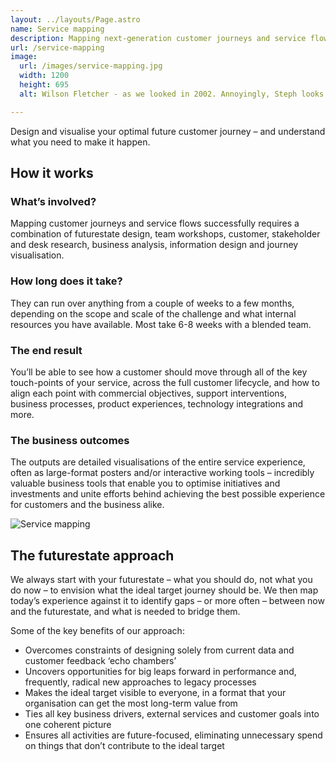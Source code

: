 ```yaml
---
layout: ../layouts/Page.astro
name: Service mapping
description: Mapping next-generation customer journeys and service flows
url: /service-mapping
image:
  url: /images/service-mapping.jpg
  width: 1200
  height: 695
  alt: Wilson Fletcher - as we looked in 2002. Annoyingly, Steph looks the same now.

---
```


<p class="lead">Design and visualise your optimal future customer journey – and understand what you need to make it happen.</p>

## How it works

### What’s involved?

Mapping customer journeys and service flows successfully requires a combination of futurestate design, team workshops, customer, stakeholder and desk research, business analysis, information design and journey visualisation.

### How long does it take?

They can run over anything from a couple of weeks to a few months, depending on the scope and scale of the challenge and what internal resources you have available. Most take 6-8 weeks with a blended team.

### The end result

You’ll be able to see how a customer should move through all of the key touch-points of your service, across the full customer lifecycle, and how to align each point with commercial objectives, support interventions, business processes, product experiences, technology integrations and more.

### The business outcomes

The outputs are detailed visualisations of the entire service experience, often as large-format posters and/or interactive working tools –  incredibly valuable business tools that enable you to optimise initiatives and investments and unite efforts behind achieving the best possible experience for customers and the business alike.

![Service mapping](/images/service-mapping.jpg)

## The futurestate approach

We always start with your futurestate – what you should do, not what you do now – to envision what the ideal target journey should be. We then map today’s experience against it to identify gaps – or more often  – between now and the futurestate, and what is needed to bridge them.

Some of the key benefits of our approach:

- Overcomes constraints of designing solely from current data and customer feedback ‘echo chambers’
- Uncovers opportunities for big leaps forward in performance and, frequently, radical new approaches to legacy processes
- Makes the ideal target visible to everyone, in a format that your organisation can get the most long-term value from
- Ties all key business drivers, external services and customer goals into one coherent picture
- Ensures all activities are future-focused, eliminating unnecessary spend on things that don’t contribute to the ideal target